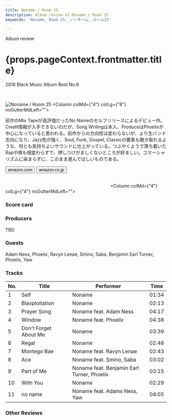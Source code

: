 ```yaml
---
title: Noname / Room 25
description: Album review of Noname / Room 25
keywords: 'Noname, Room 25, ノーネーム, ルーム25'

---
```





<p className="largeP">Album review</p>
<h1 className="h1--no--margin">{props.pageContext.frontmatter.title}</h1>
<p className="largeP"><Link to="/best50/2018/">2018 Black Music Album Best No.6</Link></p>

<br/>
<Row  className="image-card-group">
	<Column colMd={"3"} colLg={"4"} noGutterMdLeft="">
       <ImageCard>

![Noname / Room 25](../../images/cd/noname2L.jpg) 
</ImageCard>
	</Column>
	<Column colMd={"4"} colLg={"8"} noGutterMdLeft="">
	<p>
	前作のMix Tapeが高評価だったNo Nameのセルフリリースによるデビュー作。Credit情報が入手できないのだが、Song Writingは本人、ProduceはPhoelixが中心になっていると思われる。前作からの方向性は変わらないが、より生バンド志向になり、Jazz色が強く、Soul, Funk, Gospel, Classicの要素も聴き取れるような、何とも気持ちよいサウンドに仕上がっている。つぶやくようで落ち着いたRapや唄も相変わらずで、押しつけがましくないところが好ましい。コマーシャリズムに染まらずに、このまま進んでほしいものである。
	</p>
	<div>
	  <Button className="button-right-mergin"  href="https://amzn.to/2USCOqz" kind="primary" size="small" renderIcon={ArrowUpRight24}>
      amazon.com
    </Button>
    <Button className="button-right-mergin"  href="https://amzn.to/2Yh5pZ7" kind="secondary" size="small" renderIcon={ArrowUpRight24}>
      amazon.co.jp
    </Button>
	</div>
	<a style="display:inline-block;overflow:hidden;background:url(https://linkmaker.itunes.apple.com/ja-jp/lockup.svg?releaseDate=2018-09-14&kind=album&bubble=apple_music&style=mono-black) no-repeat;width:180px;height:45px;" href="https://geo.music.apple.com/jp/album/room-25/1436063073?mt=1&app=music&ls=1&at=11lcug"></a>
	<a style="display:inline-block;overflow:hidden;background:url(https://linkmaker.itunes.apple.com/ja-jp/badge-lrg.svg?releaseDate=2018-09-14T00:00:00Z&kind=album&bubble=itunes_music) no-repeat;width:140px;height:45px;" href="https://geo.music.apple.com/jp/album/room-25/1436063073?app=itunes&at=11lcug"></a>
	</Column>
</Row>
<Row >
	<Column colMd={"4"} colLg={"4"} noGutterMdLeft="">
<div>
    <h3>Score card</h3>
	<SliderJS1 value="4" />
    <SliderJS2 value="2" />
	<SliderJS3 value="1" />
    <SliderJS4 value="9" />
</div>
</Column>
<Column colMd={"8"} colLg={"8"} noGutterMdLeft="">
<div>
<h3>Producers</h3>
<p>TBD</p>
<h3>Guests</h3>
<p>
Adam Ness, Phoelix, Ravyn Lenae, Smino, Saba, Benjamin Earl Turner, Phoelix, Yaw
</p>
</div>
</Column>
</Row>

<h3>Tracks</h3>

| No. |	 Title                |	 Performer                                 | Time  |
| --- |	--------------------- | ------------------------------------------ | ----- |
| 1	  |	Self                  |	Noname                                     | 01:34 |
| 2	  |	Blaxploitation        |	Noname                                     | 02:13 |
| 3	  |	Prayer Song           |	Noname feat. Adam Ness                     | 04:17 |
| 4	  |	Window                |	Noname feat. Phoelix                       | 04:38 |
| 5	  |	Don't Forget About Me |	Noname                                     | 03:39 |
| 6	  |	Regal                 |	Noname                                     | 02:48 |
| 7	  |	Montego Bae           |	Noname feat. Ravyn Lenae                   | 02:43 |
| 8	  |	Ace                   |	Noname feat. Smino, Saba                   | 03:02 |
| 9	  |	Part of Me            |	Noname feat. Benjamin Earl Turner, Phoelix | 03:15 |
| 10  |	With You              |	Noname                                     | 02:29 |
| 11  |	no name               |	Noname feat. Adams Ness, Yaw               | 04:05 |

<h3>Other Reviews</h3>

<Row>
<Column colMd={3} colLg={3} noGutterMdLeft>
<Review1 />
</Column>
</Row>